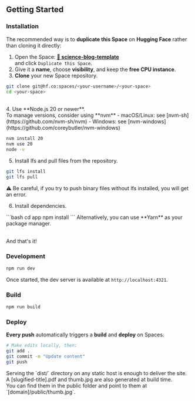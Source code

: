 
## Getting Started

### Installation

The recommended way is to **duplicate this Space** on **Hugging Face** rather than cloning it directly:

1. Open the Space: **[🤗 science-blog-template](https://huggingface.co/spaces/tfrere/science-blog-template)**<br/> and click `Duplicate this Space`.
2. Give it a **name**, choose **visibility**, and keep the **free CPU instance**.
3. **Clone** your new Space repository.
```bash
git clone git@hf.co:spaces/<your-username>/<your-space>
cd <your-space>
```
<br/>
4. Use **Node.js 20 or newer**. <br/>To manage versions, consider using **nvm**
  - macOS/Linux: see [nvm-sh](https://github.com/nvm-sh/nvm)
  - Windows: see [nvm-windows](https://github.com/coreybutler/nvm-windows)

```bash
nvm install 20
nvm use 20
node -v
```

5. Install lfs and pull files from the repository.
```bash
git lfs install
git lfs pull
```
<Note>⚠️ Be careful, if you try to push binary files without lfs installed, you will get an error.</Note>


6. Install dependencies.
<Sidenote>
```bash
cd app
npm install
```
<Fragment slot="aside">
    Alternatively, you can use **Yarn** as your package manager.
  </Fragment>
</Sidenote>


<br/>And that's it!

### Development

```bash
npm run dev
```

Once started, the dev server is available at `http://localhost:4321`.

### Build

```bash
npm run build
```


### Deploy

**Every push** automatically triggers a **build** and **deploy** on Spaces.
```bash
# Make edits locally, then:
git add .
git commit -m "Update content"
git push
```

<Note>
Serving the `dist/` directory on any static host is enough to deliver the site.
</Note>
<Note>
A [slugified-title].pdf and thumb.jpg are also generated at build time.<br/>You can find them in the public folder and point to them at `[domain]/public/thumb.jpg`.
</Note>
